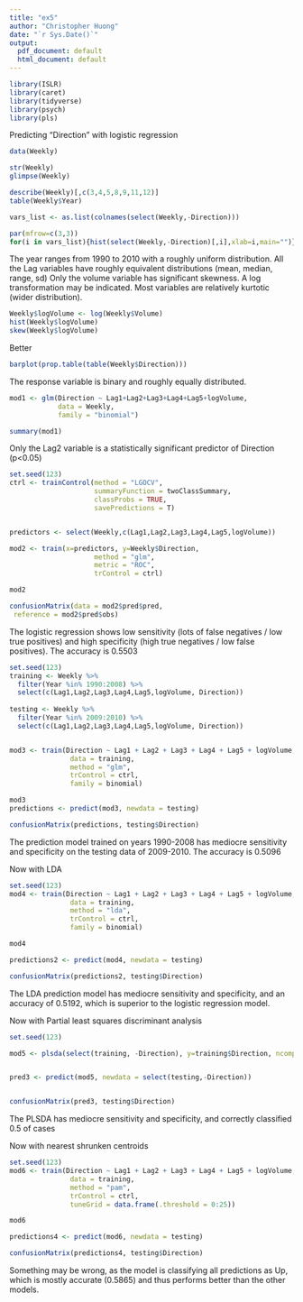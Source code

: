 ```yaml
---
title: "ex5"
author: "Christopher Huong"
date: "`r Sys.Date()`"
output:
  pdf_document: default
  html_document: default
---
```





```r
library(ISLR)
library(caret)
library(tidyverse)
library(psych)
library(pls)
```

Predicting "Direction" with logistic regression
```r
data(Weekly)

str(Weekly)
glimpse(Weekly)
```

```r
describe(Weekly)[,c(3,4,5,8,9,11,12)]
table(Weekly$Year)
```


```r

vars_list <- as.list(colnames(select(Weekly,-Direction)))

par(mfrow=c(3,3))
for(i in vars_list){hist(select(Weekly,-Direction)[,i],xlab=i,main="")}

```



The year ranges from 1990 to 2010 with a roughly uniform distribution.
All the Lag variables have roughly equivalent distributions (mean, median, range, sd)
Only the volume variable has significant skewness. A log transformation may be indicated. 
Most variables are relatively kurtotic (wider distribution).

```r
Weekly$logVolume <- log(Weekly$Volume)
hist(Weekly$logVolume)
skew(Weekly$logVolume)

```
Better

```r
barplot(prop.table(table(Weekly$Direction)))

```


The response variable is binary and roughly equally distributed.

```r
mod1 <- glm(Direction ~ Lag1+Lag2+Lag3+Lag4+Lag5+logVolume,
            data = Weekly,
            family = "binomial")

summary(mod1)
```

Only the Lag2 variable is a statistically significant predictor of Direction (p<0.05)



```r
set.seed(123)
ctrl <- trainControl(method = "LGOCV",
                     summaryFunction = twoClassSummary,
                     classProbs = TRUE,
                     savePredictions = T)


predictors <- select(Weekly,c(Lag1,Lag2,Lag3,Lag4,Lag5,logVolume))

mod2 <- train(x=predictors, y=Weekly$Direction,
                     method = "glm",
                     metric = "ROC",
                     trControl = ctrl)

mod2           

```
```r
confusionMatrix(data = mod2$pred$pred,
 reference = mod2$pred$obs)
```
The logistic regression shows low sensitivity (lots of false negatives / low true positives) and high specificity (high true negatives / low false positives). The accuracy is 0.5503

```r
set.seed(123)
training <- Weekly %>%
  filter(Year %in% 1990:2008) %>%
  select(c(Lag1,Lag2,Lag3,Lag4,Lag5,logVolume, Direction)) 
  
testing <- Weekly %>%
  filter(Year %in% 2009:2010) %>%
  select(c(Lag1,Lag2,Lag3,Lag4,Lag5,logVolume, Direction)) 


mod3 <- train(Direction ~ Lag1 + Lag2 + Lag3 + Lag4 + Lag5 + logVolume,
               data = training,
               method = "glm",
               trControl = ctrl, 
               family = binomial)

mod3
predictions <- predict(mod3, newdata = testing)

confusionMatrix(predictions, testing$Direction)


```
The prediction model trained on years 1990-2008 has mediocre sensitivity and specificity on the testing data of 2009-2010. The accuracy is 0.5096

Now with LDA

```r
set.seed(123)
mod4 <- train(Direction ~ Lag1 + Lag2 + Lag3 + Lag4 + Lag5 + logVolume,
               data = training,
               method = "lda",
               trControl = ctrl, 
               family = binomial)

mod4

predictions2 <- predict(mod4, newdata = testing)

confusionMatrix(predictions2, testing$Direction)


```

The LDA prediction model has mediocre sensitivity and specificity, and an accuracy of 0.5192, which is superior to the logistic regression model.


Now with Partial least squares discriminant analysis
```r
set.seed(123)

mod5 <- plsda(select(training, -Direction), y=training$Direction, ncomp = 3)


pred3 <- predict(mod5, newdata = select(testing,-Direction))


confusionMatrix(pred3, testing$Direction)


```

The PLSDA has mediocre sensitivity and specificity, and correctly classified 0.5 of cases


Now with nearest shrunken centroids
```r
set.seed(123)
mod6 <- train(Direction ~ Lag1 + Lag2 + Lag3 + Lag4 + Lag5 + logVolume,
               data = training,
               method = "pam",
               trControl = ctrl, 
               tuneGrid = data.frame(.threshold = 0:25))

mod6

predictions4 <- predict(mod6, newdata = testing)

confusionMatrix(predictions4, testing$Direction)
```


Something may be wrong, as the model is classifying all predictions as Up, which is mostly accurate (0.5865) and thus performs better than the other models.




